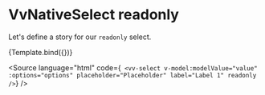 
<Meta title="Components/NativeSelect/Props/readonly" />

# VvNativeSelect readonly

Let's define a story for our `readonly` select.

<Canvas>
	<Story
		name="readonly"
		args={{
			label: 'Lorem Ipsum',
			placeholder: 'Placeholder',
			options: ['Option 1', 'Option 2', 'Option 3'],
			readonly: true
		}}>
		{Template.bind({})}
	</Story>
</Canvas>

<Source
	language="html"
	code={`
<vv-select
	v-model:modelValue="value"
	:options="options"
	placeholder="Placeholder"
	label="Label 1"
	readonly
/>`}
/>
